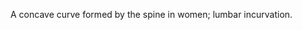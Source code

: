 {{Unreferenced|date=August 2007}}
{{Wikify|date=March 2007}}
{{Move_to_Wiktionary}}

A concave curve formed by the spine in women; lumbar incurvation.

{{musculoskeletal-stub}}